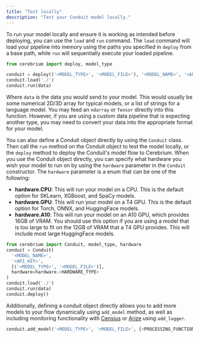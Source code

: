 ```yaml
---
title: "Test locally"
description: "Test your Conduit model locally."
---
```


To run your model locally and ensure it is working as intended before
deploying, you can use the `load` and `run` command. The `load` command will
load your pipeline into memory using the paths you specified in `deploy` from a base path, while `run`
will sequentially execute your loaded pipeline.

```python
from cerebrium import deploy, model_type

conduit = deploy(('<MODEL_TYPE>', '<MODEL_FILE>'), '<MODEL_NAME>', '<API_KEY>')
conduit.load('./')
conduit.run(data)
```

Where `data` is the data you would send to your model. This would usually be
some numerical 2D/3D array for typical models, or a list of strings for a language model. You may
feed an `ndarray` or `Tensor` directly into this function. However, if you are
using a custom data pipeline that is expecting another type, you may need to convert your data into the 
appropriate format for your model.

You can also define a Conduit object directly by using the `Conduit` class. Then call the `run` method on the Conduit object to test the model locally, or the `deploy` method to deploy the Conduit's model flow to Cerebrium.
When you use the Conduit object directly, you can specify what hardware you wish your model to run on by using the `hardware` parameter in the `Conduit` constructor. 
The `hardware` parameter is a enum that can be one of the following:
- **hardware.CPU**: This will run your model on a CPU. This is the default option for SKLearn, XGBoost, and SpaCy models.
- **hardware.GPU**: This will run your model on a T4 GPU. This is the default option for Torch, ONNX, and HuggingFace models.
- **hardware.A10**: This will run your model on an A10 GPU, which provides 16GB of VRAM. You should use this option if you are using a model that is too large to fit on the 12GB of VRAM that a T4 GPU provides. This will include most large HuggingFace models.

```python
from cerebrium import Conduit, model_type, hardware
conduit = Conduit(
  '<MODEL_NAME>', 
  '<API_KEY>', 
  [('<MODEL_TYPE>', '<MODEL_FILE>')],
  hardware=hardware.<HARDWARE_TYPE>
)
conduit.load('./')
conduit.run(data)
conduit.deploy()
```

Additionally, defining a conduit object directly allows you to add more models to your flow dynamically using `add_model` method, as well as
including monitoring functionality with [Censius](cerebrium/logging/censius) or [Arize](cerebrium/logging/arize.mdx) using `add_logger`.

```python
conduit.add_model('<MODEL_TYPE>', '<MODEL_FILE>', {<PROCESSING_FUNCTIONS>})
```